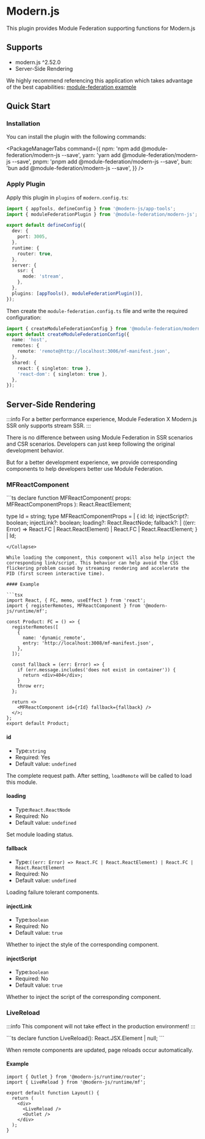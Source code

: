 # Modern.js

This plugin provides Module Federation supporting functions for Modern.js

## Supports

- modern.js ^2.52.0
- Server-Side Rendering

We highly recommend referencing this application which takes advantage of the best capabilities:
[module-federation example](https://github.com/module-federation/core/tree/feat/modernjs-ssr/apps/modernjs-ssr)

## Quick Start

### Installation

You can install the plugin with the following commands:


<PackageManagerTabs
  command={{
    npm: 'npm add @module-federation/modern-js --save',
    yarn: 'yarn add @module-federation/modern-js --save',
    pnpm: 'pnpm add @module-federation/modern-js --save',
    bun: 'bun add @module-federation/modern-js --save',
  }}
/>

### Apply Plugin

Apply this plugin in `plugins` of `modern.config.ts`:

```ts title="modern.config.ts"
import { appTools, defineConfig } from '@modern-js/app-tools';
import { moduleFederationPlugin } from '@module-federation/modern-js';

export default defineConfig({
  dev: {
    port: 3005,
  },
  runtime: {
    router: true,
  },
  server: {
    ssr: {
      mode: 'stream',
    },
  },
  plugins: [appTools(), moduleFederationPlugin()],
});
```

Then create the `module-federation.config.ts` file and write the required configuration:

```ts title="module-federation.config.ts"
import { createModuleFederationConfig } from '@module-federation/modern-js';
export default createModuleFederationConfig({
  name: 'host',
  remotes: {
    remote: 'remote@http://localhost:3006/mf-manifest.json',
  },
  shared: {
    react: { singleton: true },
    'react-dom': { singleton: true },
  },
});
```

## Server-Side Rendering

:::info
For a better performance experience, Module Federation X Modern.js SSR only supports stream SSR.
:::

There is no difference between using Module Federation in SSR scenarios and CSR scenarios. Developers can just keep following the original development behavior.

But for a better development experience, we provide corresponding components to help developers better use Module Federation.

### MFReactComponent


<Collapse>
```ts
declare function MFReactComponent(
  props: MFReactComponentProps
): React.ReactElement;

type Id = string;
type MFReactComponentProps =
  | {
      id: Id;
      injectScript?: boolean;
      injectLink?: boolean;
      loading?: React.ReactNode;
      fallback?:
        | ((err: Error) => React.FC | React.ReactElement)
        | React.FC
        | React.ReactElement;
    }
  | Id;
```
</Collapse>

While loading the component, this component will also help inject the corresponding link/script. This behavior can help avoid the CSS flickering problem caused by streaming rendering and accelerate the PID (first screen interactive time).

#### Example

```tsx
import React, { FC, memo, useEffect } from 'react';
import { registerRemotes, MFReactComponent } from '@modern-js/runtime/mf';

const Product: FC = () => {
  registerRemotes([
    {
      name: 'dynamic_remote',
      entry: 'http://localhost:3008/mf-manifest.json',
    },
  ]);

  const fallback = (err: Error) => {
    if (err.message.includes('does not exist in container')) {
      return <div>404</div>;
    }
    throw err;
  };

  return <>
    <MFReactComponent id={rId} fallback={fallback} />
  </>;
};
export default Product;
```

#### id

- Type:`string`
- Required: Yes
- Default value: `undefined`

The complete request path. After setting, `loadRemote` will be called to load this module.

#### loading

- Type:`React.ReactNode`
- Required: No
- Default value: `undefined`

Set module loading status.

#### fallback

- Type:`((err: Error) => React.FC | React.ReactElement) | React.FC | React.ReactElement`
- Required: No
- Default value: `undefined`

Loading failure tolerant components.

#### injectLink

- Type:`boolean`
- Required: No
- Default value: `true`

Whether to inject the style of the corresponding component.

#### injectScript

- Type:`boolean`
- Required: No
- Default value: `true`

Whether to inject the script of the corresponding component.

### LiveReload

:::info
This component will not take effect in the production environment!
:::

<Collapse>
```ts
declare function LiveReload(): React.JSX.Element | null;
```
</Collapse>

When remote components are updated, page reloads occur automatically.

#### Example

```tsx
import { Outlet } from '@modern-js/runtime/router';
import { LiveReload } from '@modern-js/runtime/mf';

export default function Layout() {
  return (
    <div>
      <LiveReload />
      <Outlet />
    </div>
  );
}
```
